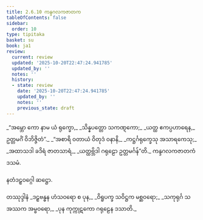 ```yaml
---
title: 2.6.10 ကန္ဒဂလကဇာတက
tableOfContents: false
sidebar:
  order: 10
type: tipitaka
basket: su
book: ja1
review:
  current: review
  updated: '2025-10-20T22:47:24.941785'
  updated_by: ''
  notes: ''
  history:
  - state: review
    date: '2025-10-20T22:47:24.941785'
    updated_by: ''
    notes: ''
    previous_state: draft
---
```



<DynamicBreadcrumb />


<ReviewStatus review={frontmatter.review} showDetails={true} />

<HypothesisAnnotation frontmatter={frontmatter} />

<Division number="119" book="ja1" e="ch" v="22" p="56">

<Paragraph number="533" type="verses" book="ja1">
_“အမ္ဘော ကော နာမ ယံ ရုက္ခော,_  
_သိန္နပတ္တော သကဏ္ဋကော;_  
_ယတ္ထ ဧကပ္ပဟာရေန,_  
ဥတ္တမင်္ဂံ ဝိဘိဇ္ဇိတံ”._  

</Paragraph>

</Division>
<Division number="120" book="ja1" e="ch" v="22" p="56">

<Paragraph number="534" type="verses" book="ja1">
_“အစာရိ ဝတာယံ ဝိတုဒံ ဝနာနိ,_  
_ကဋ္ဌင်္ဂရုက္ခေသု အသာရကေသု;_  
_အထာသဒါ ခဒိရံ ဇာတသာရံ,_  
_ယတ္ထဗ္ဘိဒါ ဂရုဠော ဥတ္တမင်္ဂန်”တိ._  


</Paragraph>
</Division>

<Paragraph number="535" type="center" book="ja1">
ကန္ဒဂလကဇာတကံ ဒသမံ.

  
နတံဒဠှဝဂ္ဂေါ ဆဋ္ဌော.



</Paragraph>

<Paragraph number="536" type="center" book="ja1">
တဿုဒ္ဒါနံ


</Paragraph>

<Paragraph number="537" type="verses" book="ja1">
_ဒဠှဗန္ဓန ဟံသဝရော စ ပုန,_  
_ဝိရူပက္ခ သဝိဋ္ဌက မစ္ဆဝရော;_  
_သကုရုင်္ဂ သအဿက အမ္ဗဝရော,_  
_ပုန ကုက္ကုဋကော ဂရုဠေန ဒသာတိ._
</Paragraph>